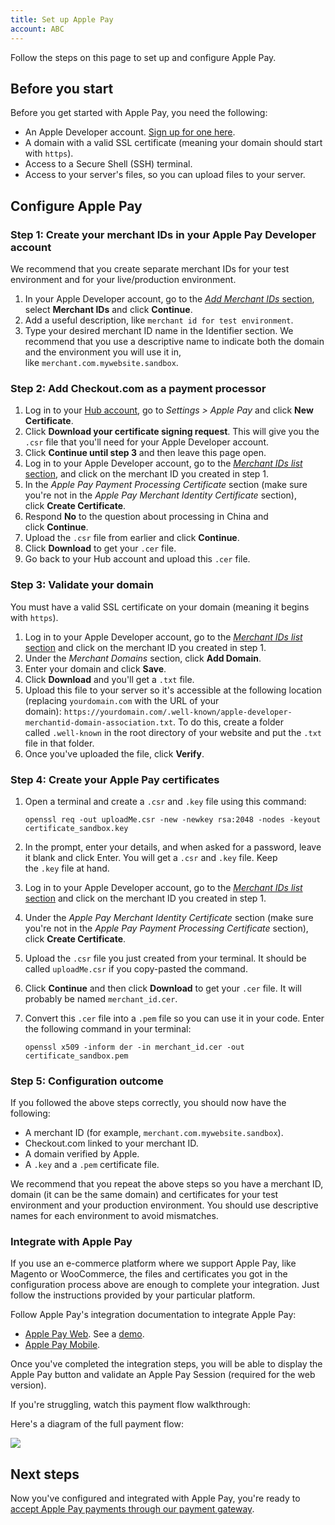 ```yaml
---
title: Set up Apple Pay
account: ABC
---
```


Follow the steps on this page to set up and configure Apple Pay.

Before you start
----------------

Before you get started with Apple Pay, you need the following:

*   An Apple Developer account. [Sign up for one here](https://developer.apple.com/programs/enroll/).
*   A domain with a valid SSL certificate (meaning your domain should start with `https`).
*   Access to a Secure Shell (SSH) terminal.
*   Access to your server's files, so you can upload files to your server.

Configure Apple Pay
-------------------

### **Step 1:** Create your merchant IDs in your Apple Pay Developer account

  

  

We recommend that you create separate merchant IDs for your test environment and for your live/production environment.

1.  In your Apple Developer account, go to the [_Add Merchant IDs_ section](https://developer.apple.com/account/resources/identifiers/add/merchant), select **Merchant IDs** and click **Continue**.
2.  Add a useful description, like `merchant id for test environment`.
3.  Type your desired merchant ID name in the Identifier section. We recommend that you use a descriptive name to indicate both the domain and the environment you will use it in, like `merchant.com.mywebsite.sandbox`.

### 

### **Step 2:** Add Checkout.com as a payment processor

  

1.  Log in to your [Hub account](https://hub.checkout.com/v2), go to _Settings > Apple Pay_ and click **New Certificate**.
2.  Click **Download your certificate signing request**. This will give you the `.csr` file that you'll need for your Apple Developer account.
3.  Click **Continue until step 3** and then leave this page open.
4.  Log in to your Apple Developer account, go to the [_Merchant IDs list_ section](https://developer.apple.com/account/resources/identifiers/list/merchant), and click on the merchant ID you created in step 1.
5.  In the _Apple Pay Payment Processing Certificate_ section (make sure you're not in the _Apple Pay Merchant Identity Certificate_ section), click **Create Certificate**.
6.  Respond **No** to the question about processing in China and click **Continue**.
7.  Upload the `.csr` file from earlier and click **Continue**.
8.  Click **Download** to get your `.cer` file.
9.  Go back to your Hub account and upload this `.cer` file.  
      
      
    

### **Step 3:** Validate your domain

You must have a valid SSL certificate on your domain (meaning it begins with `https`).

1.  Log in to your Apple Developer account, go to the [_Merchant IDs list_ section](https://developer.apple.com/account/resources/identifiers/list/merchant) and click on the merchant ID you created in step 1.
2.  Under the _Merchant Domains_ section, click **Add Domain**.
3.  Enter your domain and click **Save**.
4.  Click **Download** and you'll get a `.txt` file.
5.  Upload this file to your server so it's accessible at the following location (replacing `yourdomain.com` with the URL of your domain): `https://yourdomain.com/.well-known/apple-developer-merchantid-domain-association.txt`. To do this, create a folder called `.well-known` in the root directory of your website and put the `.txt` file in that folder.
6.  Once you've uploaded the file, click **Verify**.  
    

  

### **Step 4:** Create your Apple Pay certificates

  

1.  Open a terminal and create a `.csr` and `.key` file using this command:
    
        openssl req -out uploadMe.csr -new -newkey rsa:2048 -nodes -keyout certificate_sandbox.key
    
2.  In the prompt, enter your details, and when asked for a password, leave it blank and click Enter. You will get a `.csr` and `.key` file. Keep the `.key` file at hand.
3.  Log in to your Apple Developer account, go to the [_Merchant IDs list_ section](https://developer.apple.com/account/resources/identifiers/list/merchant) and click on the merchant ID you created in step 1.
4.  Under the _Apple Pay Merchant Identity Certificate_ section (make sure you're not in the _Apple Pay Payment Processing Certificate_ section), click **Create Certificate**.
5.  Upload the `.csr` file you just created from your terminal. It should be called `uploadMe.csr` if you copy-pasted the command.
6.  Click **Continue** and then click **Download** to get your `.cer` file. It will probably be named `merchant_id.cer`.
7.  Convert this `.cer` file into a `.pem` file so you can use it in your code. Enter the following command in your terminal:
    
        openssl x509 -inform der -in merchant_id.cer -out certificate_sandbox.pem
    

### **Step 5**: Configuration outcome

If you followed the above steps correctly, you should now have the following:

*   A merchant ID (for example, `merchant.com.mywebsite.sandbox`).
*   Checkout.com linked to your merchant ID.
*   A domain verified by Apple.
*   A `.key` and a `.pem` certificate file.

We recommend that you repeat the above steps so you have a merchant ID, domain (it can be the same domain) and certificates for your test environment and your production environment. You should use descriptive names for each environment to avoid mismatches.

### Integrate with Apple Pay

If you use an e-commerce platform where we support Apple Pay, like Magento or WooCommerce, the files and certificates you got in the configuration process above are enough to complete your integration. Just follow the instructions provided by your particular platform.

Follow Apple Pay's integration documentation to integrate Apple Pay:

*   [Apple Pay Web](https://developer.apple.com/documentation/apple_pay_on_the_web). See a [demo](https://applepaydemo.apple.com/).
*   [Apple Pay Mobile](https://developer.apple.com/documentation/passkit/apple_pay).

Once you've completed the integration steps, you will be able to display the Apple Pay button and validate an Apple Pay Session (required for the web version).

If you're struggling, watch this payment flow walkthrough:

  

Here's a diagram of the full payment flow:

![](/download/attachments/5931426/apple_pay_flow.png?version=1&modificationDate=1588670293709&api=v2)

Next steps
----------

Now you've configured and integrated with Apple Pay, you're ready to [accept Apple Pay payments through our payment gateway](/display/DOCS/Apple+Pay).
